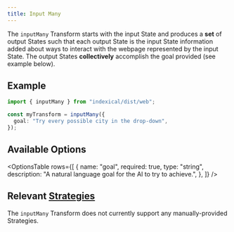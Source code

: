 ```yaml
---
title: Input Many
---
```



The `inputMany` Transform starts with the input State and produces a **set** of output States such that each output State is the input State information added about ways to interact with the webpage represented by the input State. The output States **collectively** accomplish the goal provided (see example below).

## Example

```ts
import { inputMany } from "indexical/dist/web";

const myTransform = inputMany({
  goal: "Try every possible city in the drop-down",
});
```

## Available Options

<OptionsTable
  rows={[
    {
      name: "goal",
      required: true,
      type: "string",
      description: "A natural language goal for the AI to try to achieve.",
    },
  ]}
/>

## Relevant [Strategies](/start/strategies)

The `inputMany` Transform does not currently support any manually-provided Strategies.
